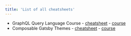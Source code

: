 ```yaml
---
title: 'List of all cheatsheets'
---
```


- GraphQL Query Language Course - [cheatsheet](/GraphQL-Query-Language) - [course](https://egghead.io/courses/graphql-query-language)
- Composable Gatsby Themes - [cheatsheet](/Composable-Gatsby-Themes) - [course](https://egghead.io/courses/composable-gatsby-themes)
